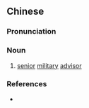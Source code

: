{{also|行军教授}}
==Chinese==
{{zh-forms|s=行军教授|type=22}}

===Pronunciation===
{{zh-pron
|m=xíngjūn jiàoshòu
|cat=n
}}

===Noun===
{{zh-noun}}

# {{lb|zh|archaic}} [[senior]] [[military]] [[advisor]]

===References===
* {{cite-book
|last=Luo
|first=Guanzhong
|authorlink=w:Luo Guanzhong
|coauthors=
|year=
|title=Annotated [[s:Romance of the Three Kingdoms/Chapter 10#14|Romance of the Three Kingdoms/Chapter 10]], page 126, note 12
|language=Mandarin
|publisher=
|location=
|isbn=957911305X
}}